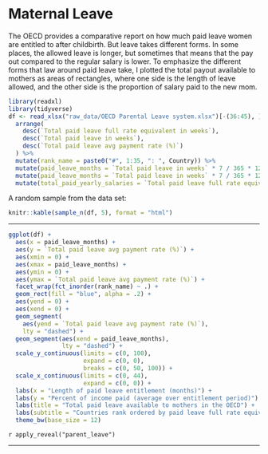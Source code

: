# Maternal Leave

The OECD provides a comparative report on how much paid leave women are entitled to after childbirth.  But leave takes different forms.  In some places, the allowed leave is longer, but sometimes that means that the pay out compared to the regular salary is lower.  To emphasize the different forms that law around paid leave take, I plotted the total payout available to mothers as areas of rectangles, where one side is the length of leave allowed, and the other side is the proportion of salary paid to the new mom.  


```r
library(readxl)
library(tidyverse)
df <- read_xlsx("raw_data/OECD Parental Leave system.xlsx")[-(36:45), ] %>%
  arrange(
    desc(`Total paid leave full rate equivalent in weeks`),
    desc(`Total paid leave in weeks`),
    desc(`Total paid leave avg payment rate (%)`)
  ) %>%
  mutate(rank_name = paste0("#", 1:35, ": ", Country)) %>%
  mutate(paid_leave_months = `Total paid leave in weeks` * 7 / 365 * 12) %>%
  mutate(paid_leave_months = `Total paid leave in weeks` * 7 / 365 * 12) %>%
  mutate(total_paid_yearly_salaries = `Total paid leave full rate equivalent in weeks` / 52)
```


A random sample from the data set: 
```r
knitr::kable(sample_n(df, 5), format = "html")
```


---

```r
ggplot(df) +
  aes(x = paid_leave_months) +
  aes(y = `Total paid leave avg payment rate (%)`) +
  aes(xmin = 0) +
  aes(xmax = paid_leave_months) +
  aes(ymin = 0) +
  aes(ymax = `Total paid leave avg payment rate (%)`) +
  facet_wrap(fct_inorder(rank_name) ~ .) +
  geom_rect(fill = "blue", alpha = .2) +
  aes(yend = 0) +
  aes(xend = 0) +
  geom_segment(
    aes(yend = `Total paid leave avg payment rate (%)`), 
    lty = "dashed") +
  geom_segment(aes(xend = paid_leave_months), 
               lty = "dashed") +
  scale_y_continuous(limits = c(0, 100), 
                     expand = c(0, 0), 
                     breaks = c(0, 50, 100)) +
  scale_x_continuous(limits = c(0, 44), 
                     expand = c(0, 0)) +
  labs(x = "Length of paid leave entitlement (months)") +
  labs(y = "Percent of income paid (average over entitlement period)") +
  labs(title = "Total paid leave available to mothers in the OECD") +
  labs(subtitle = "Countries rank ordered by paid leave full rate equivalent (blue rectangular area)\nVisualization: Gina Reynolds | Data source: OECD.org ") +
  theme_bw(base_size = 12) 
```


`r apply_reveal("parent_leave")`


---